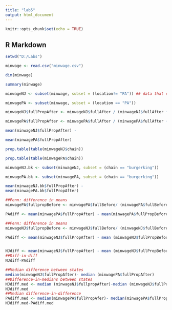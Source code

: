 ```yaml
---
title: "lab5"
output: html_document
---
```


```r
knitr::opts_chunk$set(echo = TRUE)
```

## R Markdown
```r
setwd("D:/Labs")

minwage <- read.csv("minwage.csv")

dim(minwage)

summary(minwage)

minwageNJ <- subset(minwage, subset = (location!= "PA")) ## data that don't include PA. show me data that doesn't include smth- !=

minwagePA <- subset(minwage, subset = (location == "PA"))

minwageNJ$fullPropAfter <- minwageNJ$fullAfter / (minwageNJ$fullAfter + minwageNJ$partAfter)

minwagePA$fullPropAfter <- minwagePA$fullAfter / (minwagePA$fullAfter + minwagePA$partAfter)

mean(minwageNJ$fullPropAfter) -

mean(minwagePA$fullPropAfter)

prop.table(table(minwageNJ$chain))

prop.table(table(minwagePA$chain))

minwageNJ.bk <- subset(minwageNJ, subset = (chain == "burgerking"))

minwagePA.bk <- subset(minwagePA, subset = (chain == "burgerking"))

mean(minwageNJ.bk$fullPropAfter) - 
mean(minwagePA.bk$fullPropAfter)
```


```r
##Penn: difference in means
minwagePA$fullpropBefore <- minwagePA$fullBefore/ (minwagePA$fullBefore + minwagePA$partBefore)

PAdiff <- mean(minwagePA$fullPropAfter) - mean(minwagePA$fullPropBefore)

##Penn: difference in means
minwageNJ$fullpropBefore <- minwageNJ$fullBefore/ (minwageNJ$fullBefore + minwageNJ$partBefore)

PAdiff <- mean(minwageNJ$fullPropAfter) - mean (minwageNJ$fullPropBefore)


NJdiff <- mean(minwageNJ$fullPropAfter) - mean (minwageNJ$fullPropBefore)
##Diff-in-diff
NJdiff-PAdiff

```

```r
##Median difference between states
median(minwageNJ$fullPropAfter)- median (minwagePA$fullPropAfter)
##Difference-in-medians between states
NJdiff.med <- median (minwageNJ$fullpropAfter)-median (minwageNJ$fullPropBefore)
NJdiff.med
##Median difference-in-difference
PAdiff.med <- median(minwagePA$fullPropAfer)- median(minwagePA$fullPropBefore)
NJdiff.med-PAdiff.med
```


